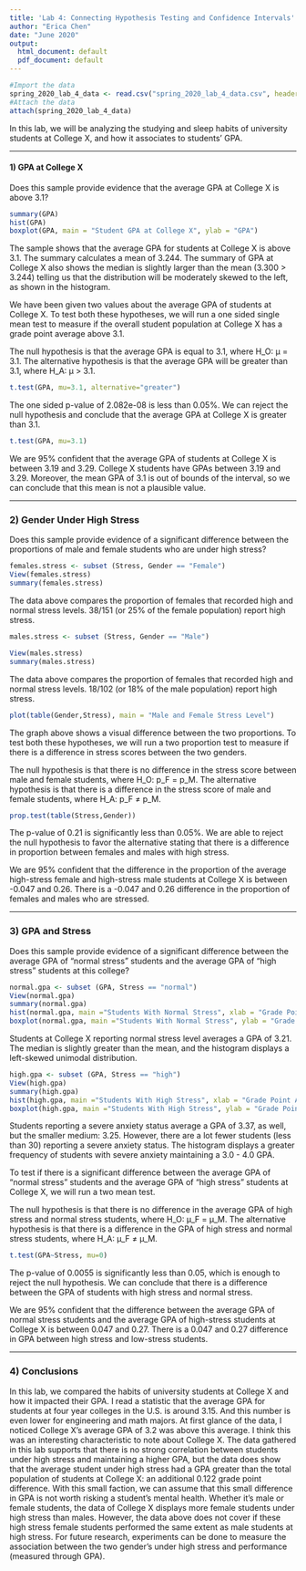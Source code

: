 ```yaml
---
title: 'Lab 4: Connecting Hypothesis Testing and Confidence Intervals'
author: "Erica Chen"
date: "June 2020"
output:
  html_document: default
  pdf_document: default
---
```


<!-- WARNING: This file must be in the same folder with the data and source code to work. DO NOT MODIFY THE CODE CHUNK BELOW OR CHANGE ANY FILENAMES-->

```r

#Import the data
spring_2020_lab_4_data <- read.csv("spring_2020_lab_4_data.csv", header = T)
#Attach the data
attach(spring_2020_lab_4_data)
```

In this lab, we will be analyzing the studying and sleep habits of university students at College X, and how it associates to students’ GPA. 

------

#### 1) GPA at College X

Does this sample provide evidence that the average GPA at College X is above 3.1?

```r

summary(GPA)
hist(GPA)
boxplot(GPA, main = "Student GPA at College X", ylab = "GPA")

```

The sample shows that the average GPA for students at College X is above 3.1. The summary calculates a mean of 3.244. The summary of GPA at College X also shows the median is slightly larger than the mean (3.300 > 3.244) telling us that the distribution will be moderately skewed to the left, as shown in the histogram. 

We have been given two values about the average GPA of students at College X. To test both these hypotheses, we will run a one sided single mean test to measure if the overall student population at College X has a grade point average above 3.1.

The null hypothesis is that the average GPA is equal to 3.1, where H_O: μ = 3.1. The alternative hypothesis is that the average GPA will be greater than 3.1, where H_A: μ > 3.1.

```r

t.test(GPA, mu=3.1, alternative="greater")

```

The one sided p-value of 2.082e-08 is less than 0.05%. We can  reject the null hypothesis and conclude that the average GPA at College X is greater than 3.1. 

```r

t.test(GPA, mu=3.1)

```

We are 95% confident that the average GPA of students at College X is between 3.19 and 3.29. College X students have GPAs between 3.19 and 3.29. Moreover, the mean GPA of 3.1 is out of bounds of the interval, so we can conclude that this mean is not a plausible value. 

------

### 2) Gender Under High Stress

Does this sample provide evidence of a significant difference between the proportions of male and female students who are under high stress?

```r

females.stress <- subset (Stress, Gender == "Female")
View(females.stress)
summary(females.stress)

```

The data above compares the proportion of females that recorded high and normal stress levels. 38/151 (or 25% of the female population) report high stress. 

```r
males.stress <- subset (Stress, Gender == "Male")

View(males.stress)
summary(males.stress)

```


The data above compares the proportion of females that recorded high and normal stress levels. 18/102 (or 18% of the male population) report high stress. 

```r

plot(table(Gender,Stress), main = "Male and Female Stress Level")

```

The graph above shows a visual difference between the two proportions. To test both these hypotheses, we will run a two proportion test to measure if there is a difference in stress scores between the two genders. 

The null hypothesis is that there is no difference in the stress score between male and female students, where H_O: p_F = p_M. The alternative hypothesis is that there is a difference in the stress score of male and female students, where H_A: p_F ≠ p_M.
```r

prop.test(table(Stress,Gender))
```
The p-value of 0.21 is significantly less than 0.05%. We are able to reject the null hypothesis to favor the alternative stating that there is a difference in proportion between females and males with high stress. 

We are 95% confident that the difference in the proportion of the average high-stress female and high-stress male students at College X is between -0.047 and 0.26. There is a -0.047 and 0.26 difference in the proportion of females and males who are stressed. 

------

### 3) GPA and Stress

Does this sample provide evidence of a significant difference between the average GPA of “normal stress” students and the average GPA of “high stress” students at this college?

```r

normal.gpa <- subset (GPA, Stress == "normal")
View(normal.gpa)
summary(normal.gpa)
hist(normal.gpa, main ="Students With Normal Stress", xlab = "Grade Point Average")
boxplot(normal.gpa, main ="Students With Normal Stress", ylab = "Grade Point Average")
```

Students at College X reporting normal stress level averages a GPA of 3.21. The median is slightly greater than the mean, and the histogram displays a left-skewed unimodal distribution. 

```r

high.gpa <- subset (GPA, Stress == "high")
View(high.gpa)
summary(high.gpa)
hist(high.gpa, main ="Students With High Stress", xlab = "Grade Point Average")
boxplot(high.gpa, main ="Students With High Stress", ylab = "Grade Point Average")
```

Students reporting a severe anxiety status average a GPA of 3.37, as well, but the smaller medium: 3.25. However, there are a lot fewer students (less than 30)  reporting a severe anxiety status. The histogram displays a greater frequency of students with severe anxiety maintaining a 3.0 - 4.0 GPA. 

To test if there is a significant difference between the average GPA of “normal stress” students and the average GPA of “high stress” students at College X, we will run a two mean test.

The null hypothesis is that there is no difference in the average GPA of high stress and normal stress students, where H_O: μ_F = μ_M. The alternative hypothesis is that there is a difference in the GPA of high stress and normal stress students, where H_A: μ_F ≠ μ_M.

```r

t.test(GPA~Stress, mu=0)

``` 

The p-value of 0.0055 is significantly less than 0.05, which is enough to reject the null hypothesis. We can conclude that there is a difference between the GPA of students with high stress and normal stress.

We are 95% confident that the difference between the average GPA of normal stress students and the average GPA of high-stress students at College X is between 0.047 and 0.27. There is a 0.047 and 0.27 difference in GPA between high stress and low-stress students.

------

### 4) Conclusions

In this lab, we compared the habits of university students at College X and how it impacted their GPA. I read a statistic that the average GPA for students at four year colleges in the U.S. is around 3.15. And this number is even lower for engineering and math majors. At first glance of the data, I noticed College X’s average GPA of 3.2 was above this average. I think this was an interesting characteristic to note about College X. The data gathered in this lab supports that there is no strong correlation between students under high stress and maintaining a higher GPA, but the data does show that the average student under high stress had a GPA greater than the total population of students at College X: an additional 0.122 grade point difference. With this small faction, we can assume that this small difference in GPA is not worth risking a student’s mental health. Whether it’s male or female students, the data of College X displays more female students under high stress than males. However, the data above does not cover if these high stress female students performed the same extent as male students at high stress. For future research, experiments can be done to measure the association between the two gender’s under high stress and performance (measured through GPA). 

